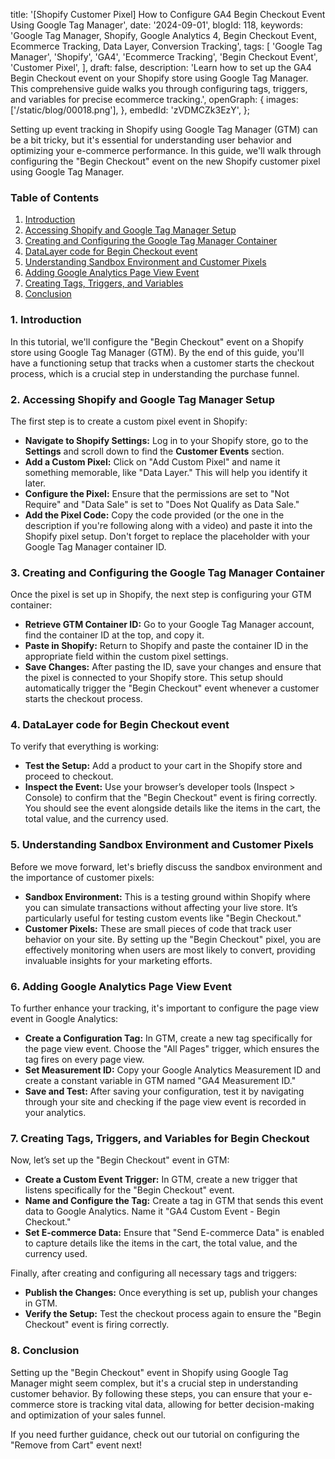  title:
    '[Shopify Customer Pixel] How to Configure GA4 Begin Checkout Event Using Google Tag Manager',
  date: '2024-09-01',
  blogId: 118,
  keywords:
    'Google Tag Manager, Shopify, Google Analytics 4, Begin Checkout Event, Ecommerce Tracking, Data Layer, Conversion Tracking',
  tags: [
    'Google Tag Manager',
    'Shopify',
    'GA4',
    'Ecommerce Tracking',
    'Begin Checkout Event',
    'Customer Pixel',
  ],
  draft: false,
  description:
    'Learn how to set up the GA4 Begin Checkout event on your Shopify store using Google Tag Manager. This comprehensive guide walks you through configuring tags, triggers, and variables for precise ecommerce tracking.',
  openGraph: {
    images: ['/static/blog/00018.png'],
  },
  embedId: 'zVDMCZk3EzY',
};

<BlogHeader metadata={metadata} />

Setting up event tracking in Shopify using Google Tag Manager (GTM) can be a bit tricky, but it's essential for understanding user behavior and optimizing your e-commerce performance. In this guide, we'll walk through configuring the "Begin Checkout" event on the new Shopify customer pixel using Google Tag Manager.

### Table of Contents

1. [Introduction](#introduction)
2. [Accessing Shopify and Google Tag Manager Setup](#accessing-shopify-and-google-tag-manager-setup)
3. [Creating and Configuring the Google Tag Manager Container](#creating-and-configuring-the-google-tag-manager-container)
4. [DataLayer code for Begin Checkout event](#dataLayer-code-for-begin-checkout-event)
5. [Understanding Sandbox Environment and Customer Pixels](#understanding-sandbox-environment-and-customer-pixels)
6. [Adding Google Analytics Page View Event](#adding-google-analytics-page-view-event)
7. [Creating Tags, Triggers, and Variables](#creating-tags-triggers-and-variables)
8. [Conclusion](#conclusion)

### 1. Introduction

In this tutorial, we'll configure the "Begin Checkout" event on a Shopify store using Google Tag Manager (GTM). By the end of this guide, you'll have a functioning setup that tracks when a customer starts the checkout process, which is a crucial step in understanding the purchase funnel.

### 2. Accessing Shopify and Google Tag Manager Setup

The first step is to create a custom pixel event in Shopify:

- **Navigate to Shopify Settings:** Log in to your Shopify store, go to the **Settings** and scroll down to find the **Customer Events** section.
- **Add a Custom Pixel:** Click on "Add Custom Pixel" and name it something memorable, like "Data Layer." This will help you identify it later.
- **Configure the Pixel:** Ensure that the permissions are set to "Not Require" and "Data Sale" is set to "Does Not Qualify as Data Sale."
- **Add the Pixel Code:** Copy the code provided (or the one in the description if you're following along with a video) and paste it into the Shopify pixel setup. Don't forget to replace the placeholder with your Google Tag Manager container ID.

### 3. Creating and Configuring the Google Tag Manager Container

Once the pixel is set up in Shopify, the next step is configuring your GTM container:

- **Retrieve GTM Container ID:** Go to your Google Tag Manager account, find the container ID at the top, and copy it.
- **Paste in Shopify:** Return to Shopify and paste the container ID in the appropriate field within the custom pixel settings.
- **Save Changes:** After pasting the ID, save your changes and ensure that the pixel is connected to your Shopify store. This setup should automatically trigger the "Begin Checkout" event whenever a customer starts the checkout process.

### 4. DataLayer code for Begin Checkout event

To verify that everything is working:

- **Test the Setup:** Add a product to your cart in the Shopify store and proceed to checkout.
- **Inspect the Event:** Use your browser’s developer tools (Inspect > Console) to confirm that the "Begin Checkout" event is firing correctly. You should see the event alongside details like the items in the cart, the total value, and the currency used.

<DataLayerCodeBlock fileName="begin_checkout.js" />

### 5. Understanding Sandbox Environment and Customer Pixels

Before we move forward, let's briefly discuss the sandbox environment and the importance of customer pixels:

- **Sandbox Environment:** This is a testing ground within Shopify where you can simulate transactions without affecting your live store. It’s particularly useful for testing custom events like "Begin Checkout."
- **Customer Pixels:** These are small pieces of code that track user behavior on your site. By setting up the "Begin Checkout" pixel, you are effectively monitoring when users are most likely to convert, providing invaluable insights for your marketing efforts.

### 6. Adding Google Analytics Page View Event

To further enhance your tracking, it's important to configure the page view event in Google Analytics:

- **Create a Configuration Tag:** In GTM, create a new tag specifically for the page view event. Choose the "All Pages" trigger, which ensures the tag fires on every page view.
- **Set Measurement ID:** Copy your Google Analytics Measurement ID and create a constant variable in GTM named "GA4 Measurement ID."
- **Save and Test:** After saving your configuration, test it by navigating through your site and checking if the page view event is recorded in your analytics.

### 7. Creating Tags, Triggers, and Variables for Begin Checkout

Now, let’s set up the "Begin Checkout" event in GTM:

- **Create a Custom Event Trigger:** In GTM, create a new trigger that listens specifically for the "Begin Checkout" event.
- **Name and Configure the Tag:** Create a tag in GTM that sends this event data to Google Analytics. Name it "GA4 Custom Event - Begin Checkout."
- **Set E-commerce Data:** Ensure that "Send E-commerce Data" is enabled to capture details like the items in the cart, the total value, and the currency used.

Finally, after creating and configuring all necessary tags and triggers:

- **Publish the Changes:** Once everything is set up, publish your changes in GTM.
- **Verify the Setup:** Test the checkout process again to ensure the "Begin Checkout" event is firing correctly.

### 8. Conclusion

Setting up the "Begin Checkout" event in Shopify using Google Tag Manager might seem complex, but it's a crucial step in understanding customer behavior. By following these steps, you can ensure that your e-commerce store is tracking vital data, allowing for better decision-making and optimization of your sales funnel.

If you need further guidance, check out our tutorial on configuring the "Remove from Cart" event next!
